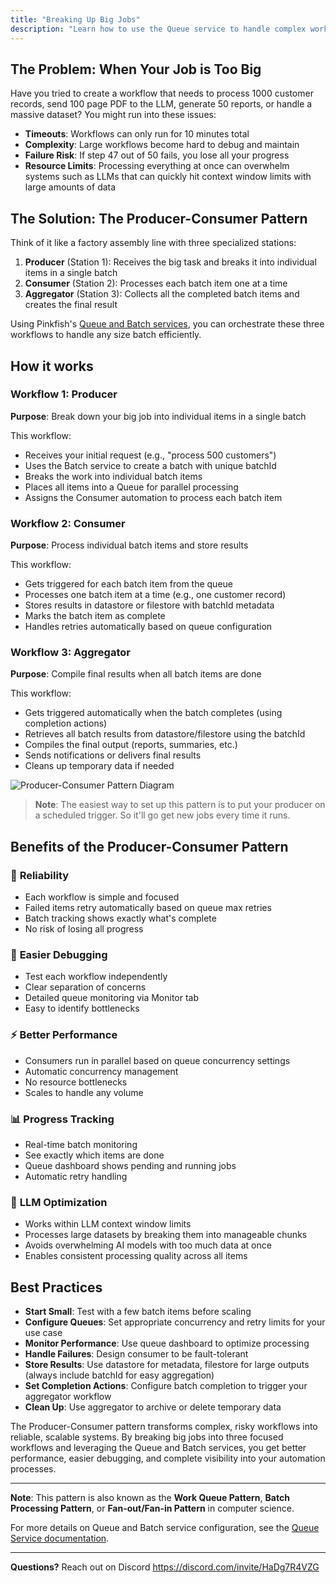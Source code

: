 ```yaml
---
title: "Breaking Up Big Jobs"
description: "Learn how to use the Queue service to handle complex workflows that might timeout or become unwieldy"
---
```


## The Problem: When Your Job is Too Big

Have you tried to create a workflow that needs to process 1000 customer records, send 100 page PDF to the LLM, generate 50 reports, or handle a massive dataset? You might run into these issues:

- **Timeouts**: Workflows can only run for 10 minutes total
- **Complexity**: Large workflows become hard to debug and maintain
- **Failure Risk**: If step 47 out of 50 fails, you lose all your progress
- **Resource Limits**: Processing everything at once can overwhelm systems such as LLMs that can quickly hit context window limits with large amounts of data

## The Solution: The Producer-Consumer Pattern

Think of it like a factory assembly line with three specialized stations:

1. **Producer** (Station 1): Receives the big task and breaks it into individual items in a single batch
2. **Consumer** (Station 2): Processes each batch item one at a time
3. **Aggregator** (Station 3): Collects all the completed batch items and creates the final result

Using Pinkfish's [Queue and Batch services](/essentials/queue), you can orchestrate these three workflows to handle any size batch efficiently.

## How it works

### Workflow 1: Producer

**Purpose**: Break down your big job into individual items in a single batch

This workflow:

- Receives your initial request (e.g., "process 500 customers")
- Uses the Batch service to create a batch with unique batchId
- Breaks the work into individual batch items
- Places all items into a Queue for parallel processing
- Assigns the Consumer automation to process each batch item

### Workflow 2: Consumer

**Purpose**: Process individual batch items and store results

This workflow:

- Gets triggered for each batch item from the queue
- Processes one batch item at a time (e.g., one customer record)
- Stores results in datastore or filestore with batchId metadata
- Marks the batch item as complete
- Handles retries automatically based on queue configuration

### Workflow 3: Aggregator

**Purpose**: Compile final results when all batch items are done

This workflow:

- Gets triggered automatically when the batch completes (using completion actions)
- Retrieves all batch results from datastore/filestore using the batchId
- Compiles the final output (reports, summaries, etc.)
- Sends notifications or delivers final results
- Cleans up temporary data if needed

<img src="../images/examples/producer.png" alt="Producer-Consumer Pattern Diagram" />

> **Note**: The easiest way to set up this pattern is to put your producer on a scheduled trigger. So it'll go get new jobs every time it runs.

## Benefits of the Producer-Consumer Pattern

### 🔄 **Reliability**

- Each workflow is simple and focused
- Failed items retry automatically based on queue max retries
- Batch tracking shows exactly what's complete
- No risk of losing all progress

### 🐛 **Easier Debugging**

- Test each workflow independently
- Clear separation of concerns
- Detailed queue monitoring via Monitor tab
- Easy to identify bottlenecks

### ⚡ **Better Performance**

- Consumers run in parallel based on queue concurrency settings
- Automatic concurrency management
- No resource bottlenecks
- Scales to handle any volume

### 📊 **Progress Tracking**

- Real-time batch monitoring
- See exactly which items are done
- Queue dashboard shows pending and running jobs
- Automatic retry handling

### 🧠 **LLM Optimization**

- Works within LLM context window limits
- Processes large datasets by breaking them into manageable chunks
- Avoids overwhelming AI models with too much data at once
- Enables consistent processing quality across all items

## Best Practices

- **Start Small**: Test with a few batch items before scaling
- **Configure Queues**: Set appropriate concurrency and retry limits for your use case
- **Monitor Performance**: Use queue dashboard to optimize processing
- **Handle Failures**: Design consumer to be fault-tolerant
- **Store Results**: Use datastore for metadata, filestore for large outputs (always include batchId for easy aggregation)
- **Set Completion Actions**: Configure batch completion to trigger your aggregator workflow
- **Clean Up**: Use aggregator to archive or delete temporary data

The Producer-Consumer pattern transforms complex, risky workflows into reliable, scalable systems. By breaking big jobs into three focused workflows and leveraging the Queue and Batch services, you get better performance, easier debugging, and complete visibility into your automation processes.

---

**Note**: This pattern is also known as the **Work Queue Pattern**, **Batch Processing Pattern**, or **Fan-out/Fan-in Pattern** in computer science.

For more details on Queue and Batch service configuration, see the [Queue Service documentation](/essentials/queue).

---

**Questions?** Reach out on Discord https://discord.com/invite/HaDg7R4VZG
